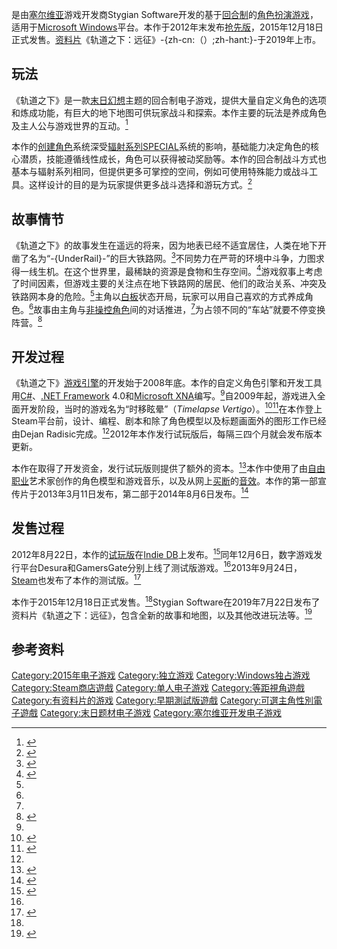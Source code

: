 {{NoteTA
| G1 = Games
| T = zh-cn:轨道之下;zh-hant:UnderRail
| 1 = zh-cn:轨道之下;zh-hant:UnderRail
| 2 = zh-cn:轨道之下：远征;zh-hant:UnderRail: Expedition
}}
{{Infobox VG
| title = UnderRail
| original = 
| japanese = 
| english = -{zh-cn:UnderRail;zh-hant:<span></span>}-
| image = Underrail logo.png
| caption = 
| developer = Stygian Software
| publisher = Stygian Software
| director = 
| producer = 
| designer = Dejan Radisic
| programmer = Dejan Radisic<br/>Ivana Radisic
| artist = Dejan Radisic<br/>Mario Tovirac<br/>Kira Mayer
| writer = Dejan Radisic<br/>Stefan Cupovic
| composer = Josh Culler
| series = 
| platform = [[Microsoft_Windows|Microsoft Windows]]
| released = {{start date|2015|12|18}}
| shutdown = 
| onlinegame = 
| genre = [[电子角色扮演游戏|角色扮演]]
| engine = 
| modes = [[单人电子游戏|单人]]
}}
{{vgname|轨道之下|en=UnderRail|cn=轨道之下|tw=en}}是由[[塞尔维亚|塞尔维亚]]游戏开发商Stygian Software开发的基于[[回合制|回合制]]的[[电子角色扮演游戏|角色扮演游戏]]，适用于[[Microsoft_Windows|Microsoft Windows]]平台。本作于2012年末发布[[抢先体验|抢先版]]，2015年12月18日正式发售。[[资料片|资料片]]《轨道之下：远征》-{zh-cn:（{{Lang|en|''UnderRail: Expedition''}}）;zh-hant:<span></span>}-于2019年上市。

== 玩法 ==
《轨道之下》是一款[[末日幻想|末日幻想]]主题的回合制电子游戏，提供大量自定义角色的选项和炼成功能，有巨大的地下地图可供玩家战斗和探索。本作主要的玩法是养成角色及主人公与游戏世界的互动。<ref name=":2">{{Cite web|title=Old Broken Technology: Underrail|url=http://truepcgaming.com/2012/07/26/old-broken-technology-underrail-interview/|accessdate=|author=Adam Ames|date=2012-07-26|format=|publisher=|language=|archive-date=2016-03-04|archive-url=https://web.archive.org/web/20160304071720/http://truepcgaming.com/2012/07/26/old-broken-technology-underrail-interview/|dead-url=no}}</ref>

本作的[[创建角色|创建角色]]系统深受[[辐射系列|辐射系列]]SPECIAL系统的影响，基础能力决定角色的核心潜质，技能遵循线性成长，角色可以获得被动奖励等。本作的回合制战斗方式也基本与辐射系列相同，但提供更多可掌控的空间，例如可使用特殊能力或战斗工具。这样设计的目的是为玩家提供更多战斗选择和游玩方式。<ref name=":0">{{Cite web|title=Underrail - interview with Dejan and Alpha Demo released|url=https://www.rpgitalia.net/rpg-world/34872-underrail-interview-with-dejan-and-alpha-demo-released/|accessdate=2021-02-02|author=|date=2012-08-24|last=Baldino|first=Carmelo|format=|work=RPG Italia|publisher=|language=it|archive-date=2018-10-20|archive-url=https://web.archive.org/web/20181020085316/https://www.rpgitalia.net/rpg-world/34872-underrail-interview-with-dejan-and-alpha-demo-released/|dead-url=no}}</ref>

== 故事情节 ==
《轨道之下》的故事发生在遥远的将来，因为地表已经不适宜居住，人类在地下开凿了名为“-{UnderRail}-”的巨大铁路网。<ref name=":3">{{Cite web|title=Underrail - An indie role playing game|url=http://underrail.com/index.php?option=com_content&view=article&id=54&Itemid=54|accessdate=|author=|date=|format=|publisher=Stygian Software|language=|archive-date=2020-06-12|archive-url=https://web.archive.org/web/20200612112254/https://underrail.com/index.php?option=com_content&view=article&id=54&Itemid=54|dead-url=no}}</ref>不同势力在严苛的环境中斗争，力图求得一线生机。在这个世界里，最稀缺的资源是食物和生存空间。<ref>{{Cite web|title=Keeping On The Tracks: Developing Underrail As A One-Man Force|url=http://indiestatik.com/2013/02/15/keeping-on-the-tracks-developing-underrail-as-a-one-man-force/|accessdate=2021-02-02|author=Chris Priestman|date=2013-02-15|format=|publisher=|language=|archive-date=2014-10-04|archive-url=https://web.archive.org/web/20141004033235/http://indiestatik.com/2013/02/15/keeping-on-the-tracks-developing-underrail-as-a-one-man-force/|dead-url=no}}</ref>游戏叙事上考虑了时间因素，但游戏主要的关注点在地下铁路网的居民、他们的政治关系、冲突及铁路网本身的危险。<ref name=":1" />主角以[[白板_(哲学)|白板]]状态开局，玩家可以用自己喜欢的方式养成角色。<ref name=":0" />故事由主角与[[非操控角色|非操控角色]]间的对话推进，<ref name=":0" />为占领不同的“车站”就要不停变换阵营。<ref name=":1">{{Cite web|title=Underrail [PRE-RELEASE THREAD, GO TO NEW THREAD]|url=https://rpgcodex.net/forums/threads/underrail-pre-release-thread-go-to-new-thread.69181/|accessdate=2021-02-02|author=|date=|format=|work=rpgcodex|publisher=|language=en-US|archive-date=2020-11-08|archive-url=https://web.archive.org/web/20201108144334/https://rpgcodex.net/forums/threads/underrail-pre-release-thread-go-to-new-thread.69181/|dead-url=no}}</ref>

== 开发过程 ==
《轨道之下》[[游戏引擎|游戏引擎]]的开发始于2008年底。本作的自定义角色引擎和开发工具用[[C♯|C#]]、[[.NET框架|.NET Framework]] 4.0和[[Microsoft_XNA|Microsoft XNA]]编写。<ref name=":2" />自2009年起，游戏进入全面开发阶段，当时的游戏名为“时移眩晕”（''Timelapse Vertigo''）。<ref>{{Cite web|title=Underrail Hands-on Alpha Preview|url=http://www.rpgfan.com/previews/Underrail/index.html|accessdate=|author=Dave Yeager|date=2013-05-06|format=|publisher=RPGFan|language=|archive-date=2020-02-02|archive-url=https://web.archive.org/web/20200202212109/http://www.rpgfan.com/previews/Underrail/index.html|dead-url=no}}</ref><ref>{{Cite web|title=GamerTell Preview: Underrail"|url=http://www.technologytell.com/gaming/105407/gamertell-preview-underrail/|accessdate=2021-02-02|author=Jeffery Davis|date=2013-02-04|format=|work=GadgetellSolutions Media|publisher=|language=en-US|archive-date=2015-09-24|archive-url=https://web.archive.org/web/20150924114029/http://www.technologytell.com/gaming/105407/gamertell-preview-underrail/|dead-url=no}}</ref>在本作登上Steam平台前，设计、编程、剧本和除了角色模型以及标题画面外的图形工作已经由Dejan Radisic完成。<ref name=":2" />2012年本作发行试玩版后，每隔三四个月就会发布版本更新。

本作在{{Le|电子游戏的众筹|Crowdfunding in video games|众筹阶段}}取得了开发资金，发行试玩版则提供了额外的资本。<ref name=":4">{{Cite web|title=Underrail - Arcanum meets Metro 2033 - is available to alpha-buy now|url=https://www.pcgamer.com/underrail-arcanum-meets-metro-2033-is-available-to-alpha-buy-now/|accessdate=2021-02-02|date=2012-12-06|last=Sykes|first=Tom|work=PC Gamer|language=en-US|archive-date=2017-05-13|archive-url=https://web.archive.org/web/20170513054751/http://www.pcgamer.com/underrail-arcanum-meets-metro-2033-is-available-to-alpha-buy-now/|dead-url=no}}</ref>本作中使用了由[[自由职业|自由职业]]艺术家创作的角色模型和游戏音乐，以及从网上[[買斷式授權|买断]]的[[音效|音效]]。本作的第一部宣传片于2013年3月11日发布，第二部于2014年8月6日发布。<ref>{{Cite web|title=Underrail gets a trailer|url=http://archive.beefjack.com/news/underrail-gets-a-trailer/|accessdate=|author=Michael Johnson|date=2013-03-12|format=|publisher=Beefjack|language=|archive-date=2014-12-22|archive-url=https://web.archive.org/web/20141222063029/http://archive.beefjack.com/news/underrail-gets-a-trailer/|dead-url=no}}</ref>

== 发售过程 ==
2012年8月22日，本作的[[游戏演示|试玩版]]在[[Indie_DB|Indie DB]]上发布。<ref>{{Cite web|title=Demo: Underrail (Stygian Software)|url=https://indiegamesplus.com/2012/12/demo_underrail_stygian_softwar_1|accessdate=2021-02-02|date=2012-12-05|work=Indie Games Plus|language=en-US|archive-date=2021-02-02|archive-url=https://web.archive.org/web/20210202081642/https://indiegamesplus.com/2012/12/demo_underrail_stygian_softwar_1|dead-url=no}}</ref>同年12月6日，数字游戏发行平台Desura和GamersGate分别上线了测试版游戏。<ref name=":4" />2013年9月24日，[[Steam|Steam]]也发布了本作的测试版。<ref>{{Cite web|title=Underrail now live on Steam!|url=https://steamcommunity.com/sharedfiles/filedetails/updates/92962826/1380034049|accessdate=2021-02-02|author=|date=|format=|work=steamcommunity|publisher=|language=|archive-date=2018-10-20|archive-url=https://web.archive.org/web/20181020085345/https://steamcommunity.com/sharedfiles/filedetails/updates/92962826/1380034049|dead-url=no}}</ref>

本作于2015年12月18日正式发售。<ref name=":3" />Stygian Software在2019年7月22日发布了资料片《轨道之下：远征》，包含全新的故事和地图，以及其他改进玩法等。<ref>{{Cite web|title=Underrail expansion Expedition announced|url=https://www.pcgamer.com/underrail-expansion-expedition-announced/|accessdate=2021-02-02|date=2016-10-11|last=Sykes|first=Tom|work=PC Gamer|language=en-US|archive-date=2020-11-08|archive-url=https://web.archive.org/web/20201108151158/https://www.pcgamer.com/underrail-expansion-expedition-announced/|dead-url=no}}</ref>

== 参考资料 ==
{{Reflist}}

[[Category:2015年电子游戏|Category:2015年电子游戏]]
[[Category:独立游戏|Category:独立游戏]]
[[Category:Windows独占游戏|Category:Windows独占游戏]]
[[Category:Steam商店遊戲|Category:Steam商店遊戲]]
[[Category:单人电子游戏|Category:单人电子游戏]]
[[Category:等距視角遊戲|Category:等距視角遊戲]]
[[Category:有资料片的游戏|Category:有资料片的游戏]]
[[Category:早期測試版遊戲|Category:早期測試版遊戲]]
[[Category:可選主角性別電子遊戲|Category:可選主角性別電子遊戲]]
[[Category:末日题材电子游戏|Category:末日题材电子游戏]]
[[Category:塞尔维亚开发电子游戏|Category:塞尔维亚开发电子游戏]]